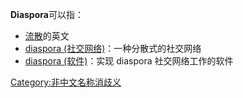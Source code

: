 '''Diaspora'''可以指：
* [[流散|流散]]的英文
* [[diaspora_(社交网络)|diaspora (社交网络)]]：一种分散式的社交网络
* [[diaspora_(软件)|diaspora (软件)]]：实现 diaspora 社交网络工作的软件

{{Disambig}}

[[Category:非中文名称消歧义|Category:非中文名称消歧义]]